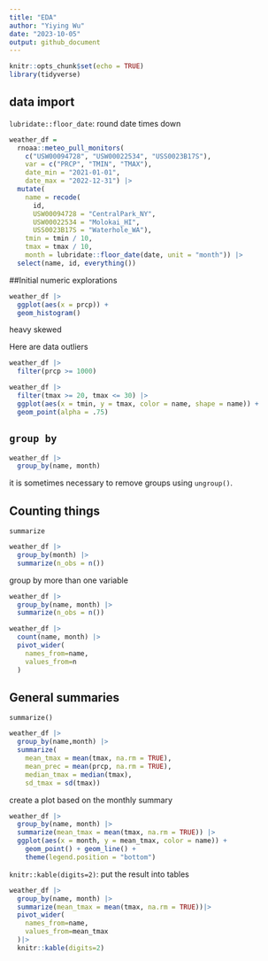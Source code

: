```yaml
---
title: "EDA"
author: "Yiying Wu"
date: "2023-10-05"
output: github_document
---
```


```r
knitr::opts_chunk$set(echo = TRUE)
library(tidyverse)
```

## data import
`lubridate::floor_date`: round date times down
```r
weather_df = 
  rnoaa::meteo_pull_monitors(
    c("USW00094728", "USW00022534", "USS0023B17S"),
    var = c("PRCP", "TMIN", "TMAX"), 
    date_min = "2021-01-01",
    date_max = "2022-12-31") |>
  mutate(
    name = recode(
      id, 
      USW00094728 = "CentralPark_NY", 
      USW00022534 = "Molokai_HI",
      USS0023B17S = "Waterhole_WA"),
    tmin = tmin / 10,
    tmax = tmax / 10,
    month = lubridate::floor_date(date, unit = "month")) |>
  select(name, id, everything())

```
##Initial numeric explorations

```r
weather_df |> 
  ggplot(aes(x = prcp)) + 
  geom_histogram()
```
heavy skewed

Here are data outliers
```r
weather_df |> 
  filter(prcp >= 1000)
```

```r
weather_df |> 
  filter(tmax >= 20, tmax <= 30) |> 
  ggplot(aes(x = tmin, y = tmax, color = name, shape = name)) + 
  geom_point(alpha = .75)
```

## `group by`
```r
weather_df |>
  group_by(name, month)
```
it is sometimes necessary to remove groups using `ungroup()`.

## Counting things
`summarize`
```r
weather_df |>
  group_by(month) |>
  summarize(n_obs = n())
```
group by more than one variable
```r
weather_df |>
  group_by(name, month) |>
  summarize(n_obs = n())
```

```r
weather_df |>
  count(name, month) |>
  pivot_wider(
    names_from=name,
    values_from=n
  )
```

## General summaries
`summarize()`
```r
weather_df |>
  group_by(name,month) |>
  summarize(
    mean_tmax = mean(tmax, na.rm = TRUE),
    mean_prec = mean(prcp, na.rm = TRUE),
    median_tmax = median(tmax),
    sd_tmax = sd(tmax))
```
create a plot based on the monthly summary
```r
weather_df |>
  group_by(name, month) |>
  summarize(mean_tmax = mean(tmax, na.rm = TRUE)) |>
  ggplot(aes(x = month, y = mean_tmax, color = name)) + 
    geom_point() + geom_line() + 
    theme(legend.position = "bottom")
```
`knitr::kable(digits=2)`: put the result into tables
```r
weather_df |>
  group_by(name, month) |>
  summarize(mean_tmax = mean(tmax, na.rm = TRUE))|>
  pivot_wider(
    names_from=name,
    values_from=mean_tmax
  )|>
  knitr::kable(digits=2)
```

